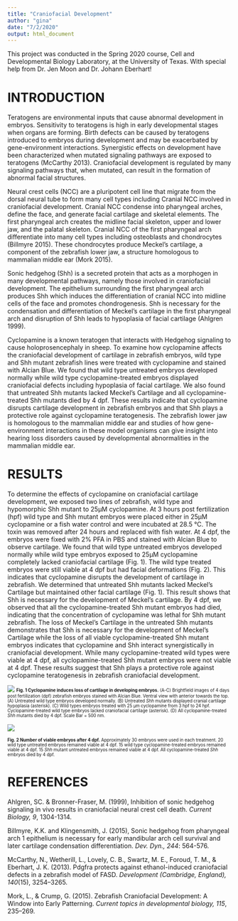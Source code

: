 ```yaml
---
title: "Craniofacial Development"
author: "gina"
date: "7/2/2020"
output: html_document
---
```


This project was conducted in the Spring 2020 course, Cell and Developmental Biology Laboratory, at the University of Texas.  With special help from Dr. Jen Moon and Dr. Johann Eberhart!


# INTRODUCTION

Teratogens are environmental inputs that cause abnormal development in embryos.  Sensitivity to teratogens is high in early developmental stages when organs are forming.  Birth defects can be caused by teratogens introduced to embryos during development and may be exacerbated by gene-environment interactions.  Synergistic effects on development have been characterized when mutated signaling pathways are exposed to teratogens (McCarthy 2013).  Craniofacial development is regulated by many signaling pathways that, when mutated, can result in the formation of abnormal facial structures.

Neural crest cells (NCC) are a pluripotent cell line that migrate from the dorsal neural tube to form many cell types including Cranial NCC involved in craniofacial development.  Cranial NCC condense into pharyngeal arches, define the face, and generate facial cartilage and skeletal elements.  The first pharyngeal arch creates the midline facial skeleton, upper and lower jaw, and the palatal skeleton.  Cranial NCC of the first pharyngeal arch differentiate into many cell types including osteoblasts and chondrocytes (Billmyre 2015).  These chondrocytes produce Meckel’s cartilage, a component of the zebrafish lower jaw, a structure homologous to mammalian middle ear (Mork 2015).  

Sonic hedgehog (Shh) is a secreted protein that acts as a morphogen in many developmental pathways, namely those involved in craniofacial development.  The epithelium surrounding the first pharyngeal arch produces Shh which induces the differentiation of cranial NCC into midline cells of the face and promotes chondrogenesis.  Shh is necessary for the condensation and differentiation of Meckel’s cartilage in the first pharyngeal arch and disruption of Shh leads to hypoplasia of facial cartilage (Ahlgren 1999).

Cyclopamine is a known teratogen that interacts with Hedgehog signaling to cause holoprosencephaly in sheep.  To examine how cyclopamine affects the craniofacial development of cartilage in zebrafish embryos, wild type and Shh mutant zebrafish lines were treated with cyclopamine and stained with Alcian Blue.  We found that wild type untreated embryos developed normally while wild type cyclopamine-treated embryos displayed craniofacial defects including hypoplasia of facial cartilage.  We also found that untreated Shh mutants lacked Meckel’s Cartilage and all cyclopamine-treated Shh mutants died by 4 dpf.  These results indicate that cyclopamine disrupts cartilage development in zebrafish embryos and that Shh plays a protective role against cyclopamine teratogenesis.  The zebrafish lower jaw is homologous to the mammalian middle ear and studies of how gene-environment interactions in these model organisms can give insight into hearing loss disorders caused by developmental abnormalities in the mammalian middle ear.

# RESULTS

To determine the effects of cyclopamine on craniofacial cartilage development, we exposed two lines of zebrafish, wild type and hypomorphic Shh mutant to 25μM cyclopamine.  At 3 hours post fertilization (hpf) wild type and Shh mutant embryos were placed either in 25μM cyclopamine or a fish water control and were incubated at 28.5 °C.  The toxin was removed after 24 hours and replaced with fish water.  At 4 dpf, the embryos were fixed with 2% PFA in PBS and stained with Alcian Blue to observe cartilage.  We found that wild type untreated embryos developed normally while wild type embryos exposed to 25μM cyclopamine completely lacked craniofacial cartilage (Fig. 1).  The wild type treated embryos were still viable at 4 dpf but had facial deformations (Fig. 2).  This indicates that cyclopamine disrupts the development of cartilage in zebrafish.  We determined that untreated Shh mutants lacked Meckel’s Cartilage but maintained other facial cartilage (Fig. 1).  This result shows that Shh is necessary for the development of Meckel’s cartilage.  By 4 dpf, we observed that all the cyclopamine-treated Shh mutant embryos had died, indicating that the concentration of cyclopamine was lethal for Shh mutant zebrafish.  The loss of Meckel’s Cartilage in the untreated Shh mutants demonstrates that Shh is necessary for the development of Meckel’s Cartilage while the loss of all viable cyclopamine-treated Shh mutant embryos indicates that cyclopamine and Shh interact synergistically in craniofacial development.   While many cyclopamine-treated wild types were viable at 4 dpf, all cyclopamine-treated Shh mutant embryos were not viable at 4 dpf.  These results suggest that Shh plays a protective role against cyclopamine teratogenesis in zebrafish craniofacial development.

![](/post/CF_files/cffig1.png)
<sub><sup> **Fig. 1 Cyclopamine induces loss of cartilage in developing embryos.**  (A-C)  Brightfield images of 4 days post fertilization (dpf) zebrafish embryos stained with Alcian Blue.  Ventral view with anterior towards the top.  (A) Untreated wild type embryos developed normally.  (B) Untreated _Shh_ mutants displayed cranial cartilage hypoplasia (asterisk).  (C) Wild types embryos treated with 25 μm cyclopamine from 3 hpf to 24 hpf.  Cyclopamine-treated wild type embryos lacked craniofacial cartilage (asterisk).  (D) All cyclopamine-treated _Shh_ mutants died by 4 dpf.  Scale Bar = 500 nm.<sub><sup>

![](/post/CF_files/cffig2.png)

<sub><sup> **Fig. 2 Number of viable embryos after 4 dpf.**  Approximately 30 embryos were used in each treatment.  20 wild type untreated embryos remained viable at 4 dpf.  15 wild type cyclopamine-treated embryos remained viable at 4 dpf.  15 _Shh_ mutant untreated embryos remained viable at 4 dpf.  All cyclopamine-treated _Shh_ embryos died by 4 dpf. <sub><sup>

# REFERENCES
Ahlgren, SC. & Bronner-Fraser, M. (1999), Inhibition of sonic hedgehog signaling in vivo results in craniofacial neural crest cell death.  _Current Biology, 9_, 1304-1314.

Billmyre, K.K. and Klingensmith, J. (2015), Sonic hedgehog from pharyngeal arch 1 epithelium is necessary for early mandibular arch cell survival and later cartilage condensation differentiation. _Dev. Dyn., 244_: 564-576.

McCarthy, N., Wetherill, L., Lovely, C. B., Swartz, M. E., Foroud, T. M., & Eberhart, J. K. (2013). Pdgfra protects against ethanol-induced craniofacial defects in a zebrafish model of FASD. _Development (Cambridge, England), 140_(15), 3254–3265.

Mork, L., & Crump, G. (2015). Zebrafish Craniofacial Development: A Window into Early Patterning. _Current topics in developmental biology, 115_, 235–269. 
